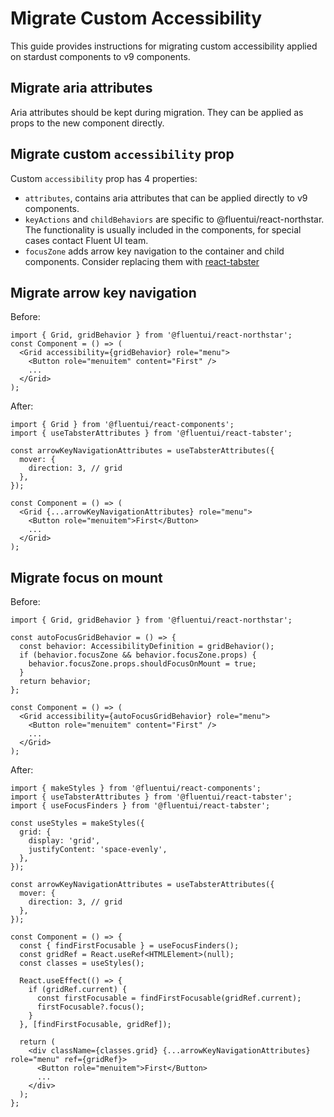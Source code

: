 
<Meta title="Concepts/Migration/from v0/Custom Accessibility" />

# Migrate Custom Accessibility

This guide provides instructions for migrating custom accessibility applied on stardust components to v9 components.

## Migrate aria attributes

Aria attributes should be kept during migration. They can be applied as props to the new component directly.

## Migrate custom `accessibility` prop

Custom `accessibility` prop has 4 properties:

- `attributes`, contains aria attributes that can be applied directly to v9 components.
- `keyActions` and `childBehaviors` are specific to @fluentui/react-northstar. The functionality is usually included in the components, for special cases contact Fluent UI team.
- `focusZone` adds arrow key navigation to the container and child components. Consider replacing them with [react-tabster](https://github.com/microsoft/fluentui/blob/master/packages/react-tabster)

## Migrate arrow key navigation

Before:

```tsx
import { Grid, gridBehavior } from '@fluentui/react-northstar';
const Component = () => (
  <Grid accessibility={gridBehavior} role="menu">
    <Button role="menuitem" content="First" />
    ...
  </Grid>
);
```

After:

```tsx
import { Grid } from '@fluentui/react-components';
import { useTabsterAttributes } from '@fluentui/react-tabster';

const arrowKeyNavigationAttributes = useTabsterAttributes({
  mover: {
    direction: 3, // grid
  },
});

const Component = () => (
  <Grid {...arrowKeyNavigationAttributes} role="menu">
    <Button role="menuitem">First</Button>
    ...
  </Grid>
);
```

## Migrate focus on mount

Before:

```tsx
import { Grid, gridBehavior } from '@fluentui/react-northstar';

const autoFocusGridBehavior = () => {
  const behavior: AccessibilityDefinition = gridBehavior();
  if (behavior.focusZone && behavior.focusZone.props) {
    behavior.focusZone.props.shouldFocusOnMount = true;
  }
  return behavior;
};

const Component = () => (
  <Grid accessibility={autoFocusGridBehavior} role="menu">
    <Button role="menuitem" content="First" />
    ...
  </Grid>
);
```

After:

```tsx
import { makeStyles } from '@fluentui/react-components';
import { useTabsterAttributes } from '@fluentui/react-tabster';
import { useFocusFinders } from '@fluentui/react-tabster';

const useStyles = makeStyles({
  grid: {
    display: 'grid',
    justifyContent: 'space-evenly',
  },
});

const arrowKeyNavigationAttributes = useTabsterAttributes({
  mover: {
    direction: 3, // grid
  },
});

const Component = () => {
  const { findFirstFocusable } = useFocusFinders();
  const gridRef = React.useRef<HTMLElement>(null);
  const classes = useStyles();

  React.useEffect(() => {
    if (gridRef.current) {
      const firstFocusable = findFirstFocusable(gridRef.current);
      firstFocusable?.focus();
    }
  }, [findFirstFocusable, gridRef]);

  return (
    <div className={classes.grid} {...arrowKeyNavigationAttributes} role="menu" ref={gridRef}>
      <Button role="menuitem">First</Button>
      ...
    </div>
  );
};
```

